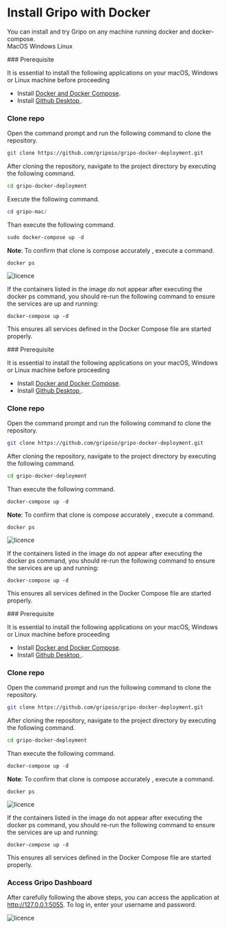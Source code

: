 
# Install Gripo with Docker 

You can install and try Gripo on any machine running docker and docker-compose.
<br />
<Tabs>
  <TabList>
    <Tab>MacOS</Tab>
    <Tab>Windows</Tab>
    <Tab>Linux</Tab>

  </TabList>

  <TabPanel>
    ### Prerequisite

It is essential to install the following applications on your macOS, Windows or Linux machine before proceeding

* Install [Docker and Docker Compose](https://docs.docker.com/desktop/).
* Install [Github Desktop ](https://desktop.github.com/download/).

### Clone repo

Open the command prompt and run the following command to clone the repository.

```sh
git clone https://github.com/gripoio/gripo-docker-deployment.git
```

After cloning the repository, navigate to the project directory by executing the following command.

```sh
cd gripo-docker-deployment
```

Execute the following command.

```powershell
cd gripo-mac/
```

Than execute the following command.

```powershell
sudo docker-compose up -d
```
**Note**: To confirm that clone is compose accurately , execute a command.



```
docker ps
```
![licence](/licence/licence2.png)

If the containers listed in the image do not appear after executing the docker ps command, you should re-run the following command to ensure the services are up and running:

```
docker-compose up -d
```

This ensures all services defined in the Docker Compose file are started properly.
  </TabPanel>

  <TabPanel>
### Prerequisite

It is essential to install the following applications on your macOS, Windows or Linux machine before proceeding

* Install [Docker and Docker Compose](https://docs.docker.com/desktop/).
* Install [Github Desktop ](https://desktop.github.com/download/).



### Clone repo

Open the command prompt and run the following command to clone the repository.

```sh
git clone https://github.com/gripoio/gripo-docker-deployment.git
```

After cloning the repository, navigate to the project directory by executing the following command.

```sh
cd gripo-docker-deployment
```

Than execute the following command.

```powershell
docker-compose up -d
```

**Note**: To confirm that clone is compose accurately , execute a command.

```
docker ps
```
![licence](/licence/licence2.png)


If the containers listed in the image do not appear after executing the docker ps command, you should re-run the following command to ensure the services are up and running:

```
docker-compose up -d
```

This ensures all services defined in the Docker Compose file are started properly.
  </TabPanel>


 <TabPanel>
### Prerequisite

It is essential to install the following applications on your macOS, Windows or Linux machine before proceeding

* Install [Docker and Docker Compose](https://docs.docker.com/desktop/).
* Install [Github Desktop ](https://desktop.github.com/download/).



### Clone repo

Open the command prompt and run the following command to clone the repository.

```sh
git clone https://github.com/gripoio/gripo-docker-deployment.git
```

After cloning the repository, navigate to the project directory by executing the following command.

```sh
cd gripo-docker-deployment
```

Than execute the following command.

```powershell
docker-compose up -d
```

**Note**: To confirm that clone is compose accurately , execute a command.

```
docker ps
```
![licence](/licence/licence2.png)


If the containers listed in the image do not appear after executing the docker ps command, you should re-run the following command to ensure the services are up and running:

```
docker-compose up -d
```

This ensures all services defined in the Docker Compose file are started properly.
  </TabPanel>
    </Tabs>


### Access Gripo Dashboard

After carefully following the above steps, you can access the application at http://127.0.0.1:5055. To log in, enter your username and password.

![licence](/licence/licence1.png)

